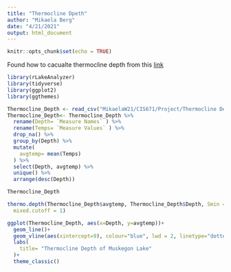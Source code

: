 ```yaml
---
title: "Thermocline Dpeth"
author: "Mikaela Berg"
date: "4/21/2021"
output: html_document
---
```


```r
knitr::opts_chunk$set(echo = TRUE)
```

Found how to cacualte thermocline depth from this [link](https://www.rdocumentation.org/packages/rLakeAnalyzer/versions/1.11.4.1/topics/thermo.depth)


```r
library(rLakeAnalyzer)
library(tidyverse)
library(ggplot2)
library(ggthemes)
```



```r
Thermocline_Depth <- read_csv("MikaelaW21/CIS671/Project/Thermocline Depth.csv")
Thermocline_Depth<- Thermocline_Depth %>%
  rename(Depth= `Measure Names` ) %>%
  rename(Temps= `Measure Values` ) %>%
  drop_na() %>%
  group_by(Depth) %>%
  mutate(
    avgtemp= mean(Temps)
  ) %>%
  select(Depth, avgtemp) %>%
  unique() %>%
  arrange(desc(Depth))

Thermocline_Depth
```




```r
thermo.depth(Thermocline_Depth$avgtemp, Thermocline_Depth$Depth, Smin = 0.1, seasonal = TRUE, index = FALSE,
  mixed.cutoff = 1)

```

```r
ggplot(Thermocline_Depth, aes(x=Depth, y=avgtemp))+
  geom_line()+
  geom_vline(aes(xintercept=9), colour="blue", lwd = 2, linetype="dotted")+
  labs(
    title= "Thermocline Depth of Muskegon Lake"
  )+
  theme_classic()
```